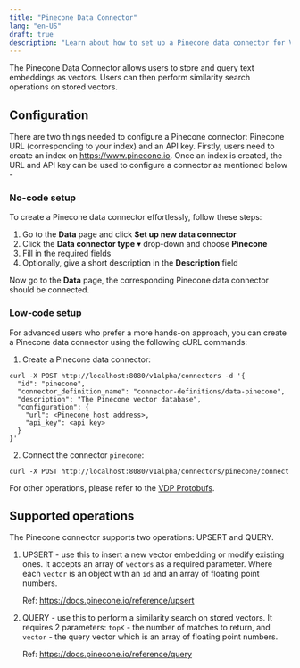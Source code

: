 ```yaml
---
title: "Pinecone Data Connector"
lang: "en-US"
draft: true
description: "Learn about how to set up a Pinecone data connector for VDP https://github.com/instill-ai/vdp"
---
```


The Pinecone Data Connector allows users to store and query text embeddings as vectors. Users can then perform similarity search operations on stored vectors.

## Configuration

There are two things needed to configure a Pinecone connector: Pinecone URL (corresponding to your index) and an API key. Firstly, users need to create an index on https://www.pinecone.io. Once an index is created, the URL and API key can be used to configure a connector as mentioned below -

### No-code setup

To create a Pinecone data connector effortlessly, follow these steps:

1. Go to the **Data** page and click **Set up new data connector**
2. Click the **Data connector type** ▾ drop-down and choose **Pinecone**
3. Fill in the required fields
4. Optionally, give a short description in the **Description** field

Now go to the **Data** page, the corresponding Pinecone data connector should be connected.

### Low-code setup

For advanced users who prefer a more hands-on approach, you can create a Pinecone data connector using the following cURL commands:

1. Create a Pinecone data connector:

```shellscript cURL
curl -X POST http://localhost:8080/v1alpha/connectors -d '{
  "id": "pinecone",
  "connector_definition_name": "connector-definitions/data-pinecone",
  "description": "The Pinecone vector database",
  "configuration": {
    "url": <Pinecone host address>,
    "api_key": <api key>
  }
}'
```

2. Connect the connector `pinecone`:

```shellscript cURL
curl -X POST http://localhost:8080/v1alpha/connectors/pinecone/connect
```

For other operations, please refer to the [VDP Protobufs](https://buf.build/instill-ai/protobufs).

## Supported operations

The Pinecone connector supports two operations: UPSERT and QUERY.

1. UPSERT - use this to insert a new vector embedding or modify existing ones. It accepts an array of `vectors` as a required parameter. Where each `vector` is an object with an `id` and an array of floating point numbers.

   Ref: https://docs.pinecone.io/reference/upsert

2. QUERY - use this to perform a similarity search on stored vectors. It requires 2 parameters: `topK` - the number of matches to return, and `vector` - the query vector which is an array of floating point numbers.

    Ref: https://docs.pinecone.io/reference/query